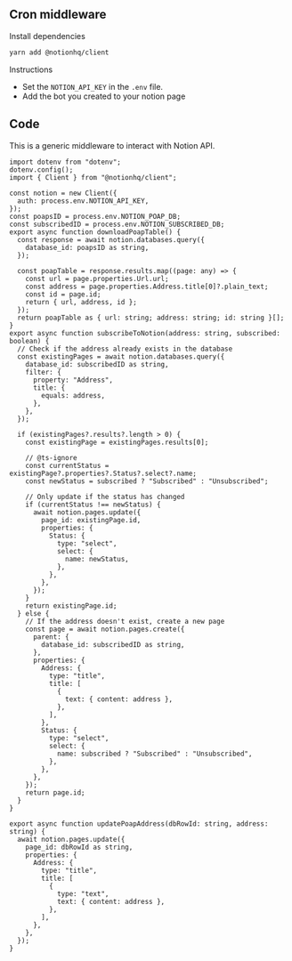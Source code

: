 ## Cron middleware

Install dependencies

```bash [cmd]
yarn add @notionhq/client
```

Instructions

- Set the `NOTION_API_KEY` in the `.env` file.
- Add the bot you created to your notion page

## Code

This is a generic middleware to interact with Notion API.

```tsx [src/lib/notion.ts]
import dotenv from "dotenv";
dotenv.config();
import { Client } from "@notionhq/client";

const notion = new Client({
  auth: process.env.NOTION_API_KEY,
});
const poapsID = process.env.NOTION_POAP_DB;
const subscribedID = process.env.NOTION_SUBSCRIBED_DB;
export async function downloadPoapTable() {
  const response = await notion.databases.query({
    database_id: poapsID as string,
  });

  const poapTable = response.results.map((page: any) => {
    const url = page.properties.Url.url;
    const address = page.properties.Address.title[0]?.plain_text;
    const id = page.id;
    return { url, address, id };
  });
  return poapTable as { url: string; address: string; id: string }[];
}
export async function subscribeToNotion(address: string, subscribed: boolean) {
  // Check if the address already exists in the database
  const existingPages = await notion.databases.query({
    database_id: subscribedID as string,
    filter: {
      property: "Address",
      title: {
        equals: address,
      },
    },
  });

  if (existingPages?.results?.length > 0) {
    const existingPage = existingPages.results[0];

    // @ts-ignore
    const currentStatus = existingPage?.properties?.Status?.select?.name;
    const newStatus = subscribed ? "Subscribed" : "Unsubscribed";

    // Only update if the status has changed
    if (currentStatus !== newStatus) {
      await notion.pages.update({
        page_id: existingPage.id,
        properties: {
          Status: {
            type: "select",
            select: {
              name: newStatus,
            },
          },
        },
      });
    }
    return existingPage.id;
  } else {
    // If the address doesn't exist, create a new page
    const page = await notion.pages.create({
      parent: {
        database_id: subscribedID as string,
      },
      properties: {
        Address: {
          type: "title",
          title: [
            {
              text: { content: address },
            },
          ],
        },
        Status: {
          type: "select",
          select: {
            name: subscribed ? "Subscribed" : "Unsubscribed",
          },
        },
      },
    });
    return page.id;
  }
}

export async function updatePoapAddress(dbRowId: string, address: string) {
  await notion.pages.update({
    page_id: dbRowId as string,
    properties: {
      Address: {
        type: "title",
        title: [
          {
            type: "text",
            text: { content: address },
          },
        ],
      },
    },
  });
}
```
